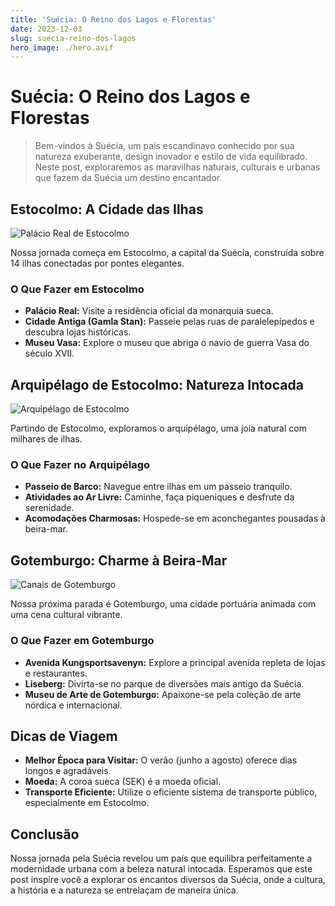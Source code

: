 ```yaml
---
title: 'Suécia: O Reino dos Lagos e Florestas'
date: 2023-12-03
slug: suecia-reino-dos-lagos
hero_image: ./hero.avif
---
```


# Suécia: O Reino dos Lagos e Florestas

> Bem-vindos à Suécia, um país escandinavo conhecido por sua natureza exuberante, design inovador e estilo de vida equilibrado. Neste post, exploraremos as maravilhas naturais, culturais e urbanas que fazem da Suécia um destino encantador.

## Estocolmo: A Cidade das Ilhas

![Palácio Real de Estocolmo](https://images.unsplash.com/photo-1590381105924-c72589b9ef3f?q=80&w=3871&auto=format&fit=crop&ixlib=rb-4.0.3&ixid=M3wxMjA3fDB8MHxwaG90by1wYWdlfHx8fGVufDB8fHx8fA%3D%3D)

Nossa jornada começa em Estocolmo, a capital da Suécia, construída sobre 14 ilhas conectadas por pontes elegantes.

### O Que Fazer em Estocolmo

- **Palácio Real:** Visite a residência oficial da monarquia sueca.
- **Cidade Antiga (Gamla Stan):** Passeie pelas ruas de paralelepípedos e descubra lojas históricas.
- **Museu Vasa:** Explore o museu que abriga o navio de guerra Vasa do século XVII.

## Arquipélago de Estocolmo: Natureza Intocada

![Arquipélago de Estocolmo](https://images.unsplash.com/photo-1565039320828-e97535b882e0?q=80&w=3773&auto=format&fit=crop&ixlib=rb-4.0.3&ixid=M3wxMjA3fDB8MHxwaG90by1wYWdlfHx8fGVufDB8fHx8fA%3D%3D)

Partindo de Estocolmo, exploramos o arquipélago, uma joia natural com milhares de ilhas.

### O Que Fazer no Arquipélago

- **Passeio de Barco:** Navegue entre ilhas em um passeio tranquilo.
- **Atividades ao Ar Livre:** Caminhe, faça piqueniques e desfrute da serenidade.
- **Acomodações Charmosas:** Hospede-se em aconchegantes pousadas à beira-mar.

## Gotemburgo: Charme à Beira-Mar

![Canais de Gotemburgo](https://images.unsplash.com/photo-1548194128-2e8440ccd6d7?q=80&w=3000&auto=format&fit=crop&ixlib=rb-4.0.3&ixid=M3wxMjA3fDB8MHxwaG90by1wYWdlfHx8fGVufDB8fHx8fA%3D%3D)

Nossa próxima parada é Gotemburgo, uma cidade portuária animada com uma cena cultural vibrante.

### O Que Fazer em Gotemburgo

- **Avenida Kungsportsavenyn:** Explore a principal avenida repleta de lojas e restaurantes.
- **Liseberg:** Divirta-se no parque de diversões mais antigo da Suécia.
- **Museu de Arte de Gotemburgo:** Apaixone-se pela coleção de arte nórdica e internacional.

## Dicas de Viagem

- **Melhor Época para Visitar:** O verão (junho a agosto) oferece dias longos e agradáveis.
- **Moeda:** A coroa sueca (SEK) é a moeda oficial.
- **Transporte Eficiente:** Utilize o eficiente sistema de transporte público, especialmente em Estocolmo.

## Conclusão

Nossa jornada pela Suécia revelou um país que equilibra perfeitamente a modernidade urbana com a beleza natural intocada. Esperamos que este post inspire você a explorar os encantos diversos da Suécia, onde a cultura, a história e a natureza se entrelaçam de maneira única.